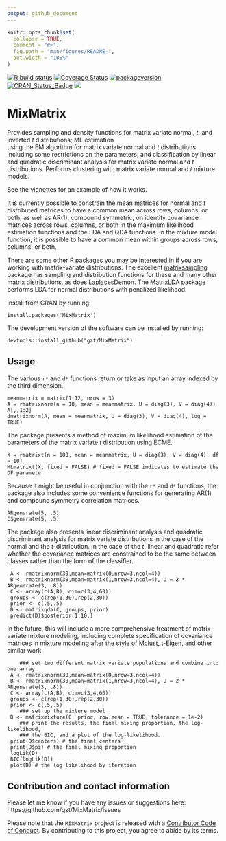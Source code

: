 ```yaml
---
output: github_document
---
```


<!-- README.md is generated from README.Rmd. Please edit that file -->

```r
knitr::opts_chunk$set(
  collapse = TRUE,
  comment = "#>",
  fig.path = "man/figures/README-",
  out.width = "100%"
)
```

  <!-- badges: start -->
  
  [![R build status](https://github.com/gzt/MixMatrix/workflows/R-CMD-check/badge.svg)](https://github.com/gzt/MixMatrix/actions)
  [![Coverage Status](https://img.shields.io/codecov/c/github/gzt/MixMatrix/master.svg)](https://app.codecov.io/gh/gzt/MixMatrix?branch=master)
[![packageversion](https://img.shields.io/badge/Package%20version-0.2.7%20-orange.svg?style=flat-square)](https://github.com/gzt/MixMatrix/releases)
[![CRAN\_Status\_Badge](http://www.r-pkg.org/badges/version/MixMatrix)](https://github.com/gzt/MixMatrix/)
   [![](https://cranlogs.r-pkg.org/badges/MixMatrix)](https://cran.r-project.org/package=MixMatrix)
 <!-- badges: end -->


# MixMatrix

Provides sampling and density functions for matrix 
variate normal, *t*, and inverted *t* distributions;  ML estimation  
using the EM algorithm for matrix variate normal and *t* distributions 
including some restrictions on the parameters; and classification by linear 
and quadratic discriminant analysis for matrix variate normal and *t* 
distributions. Performs clustering with matrix variate normal and *t* mixture 
models.

See the vignettes for an example of how it works.

It is currently possible to constrain the mean matrices for normal and *t* 
distributed matrices to have a common mean across rows, columns, or both, as 
well as AR(1), compound symmetric, on identity covariance matrices across rows, 
columns, or both in the maximum likelihood estimation functions and the LDA and
QDA functions. In the mixture model function, it is possible to have a common
mean within groups across rows, columns, or both.

There are some other R packages you may be interested in if you are working with
matrix-variate distributions. The excellent 
[matrixsampling](https://cran.r-project.org/package=matrixsampling) 
package has sampling and distribution functions for these and many other matrix 
distributions, as does 
[LaplacesDemon](https://cran.r-project.org/package=LaplacesDemon). The
[MatrixLDA](https://cran.r-project.org/package=MatrixLDA) package performs LDA 
for normal distributions with penalized likelihood.

Install from CRAN by running:

    install.packages('MixMatrix')

The development version of the software can be installed by running:

    devtools::install_github("gzt/MixMatrix")
	
## Usage

The various `r*` and `d*` functions return or take as input an array indexed by 
the third dimension.

```
meanmatrix = matrix(1:12, nrow = 3)
A = rmatrixnorm(n = 10, mean = meanmatrix, U = diag(3), V = diag(4))
A[,,1:2]
dmatrixnorm(A, mean = meanmatrix, U = diag(3), V = diag(4), log = TRUE)
```

The package presents a method of maximum likelihood estimation of the parameters 
of the matrix variate *t* distribution using ECME.

```
X = rmatrixt(n = 100, mean = meanmatrix, U = diag(3), V = diag(4), df = 10)
MLmatrixt(X, fixed = FALSE) # fixed = FALSE indicates to estimate the DF parameter
```

Because it might be useful in conjunction with the `r*` and `d*` functions, the 
package also includes some convenience functions for generating AR(1) and 
compound symmetry correlation matrices.

```
ARgenerate(5, .5)
CSgenerate(5, .5)
```

The package also presents linear discriminant analysis and quadratic 
discriminant analysis for matrix variate distributions in the case of the 
normal and the *t*-distribution. In the case of the *t*, linear and quadratic 
refer whether the covariance matrices are constrained to be the same between 
classes rather than the form of the classifier.

```
 A <- rmatrixnorm(30,mean=matrix(0,nrow=3,ncol=4))
 B <- rmatrixnorm(30,mean=matrix(1,nrow=3,ncol=4), U = 2 * ARgenerate(3, .8))
 C <- array(c(A,B), dim=c(3,4,60))
 groups <- c(rep(1,30),rep(2,30))
 prior <- c(.5,.5)
 D <- matrixqda(C, groups, prior)
 predict(D)$posterior[1:10,]
```

In the future, this will include a more comprehensive treatment of matrix variate 
mixture modeling, including complete specification of covariance matrices in 
mixture modeling after the style of [Mclust](https://cran.r-project.org/package=mclust), 
[t-Eigen](https://cran.r-project.org/package=teigen), and other similar work.


```
	### set two different matrix variate populations and combine into one array
 A <- rmatrixnorm(30,mean=matrix(0,nrow=3,ncol=4))
 B <- rmatrixnorm(30,mean=matrix(1,nrow=3,ncol=4), U = 2 * ARgenerate(3, .8))
 C <- array(c(A,B), dim=c(3,4,60))
 groups <- c(rep(1,30),rep(2,30))
 prior <- c(.5,.5)
	### set up the mixture model
 D <- matrixmixture(C, prior, row.mean = TRUE, tolerance = 1e-2)
    ### print the results, the final mixing proportion, the log-likelihood,
	### the BIC, and a plot of the log-likelihood.
 print(D$centers) # the final centers
 print(D$pi) # the final mixing proportion
 logLik(D)
 BIC(logLik(D))
 plot(D) # the log likelihood by iteration
```


## Contribution and contact information	

Please let me know if you have any issues or suggestions here: 
https://github.com/gzt/MixMatrix/issues

Please note that the `MixMatrix` project is released with a 
[Contributor Code of Conduct](https://gzt.github.io/MixMatrix/CODE_OF_CONDUCT.html). 
By contributing to this project, you agree to abide by its terms.
